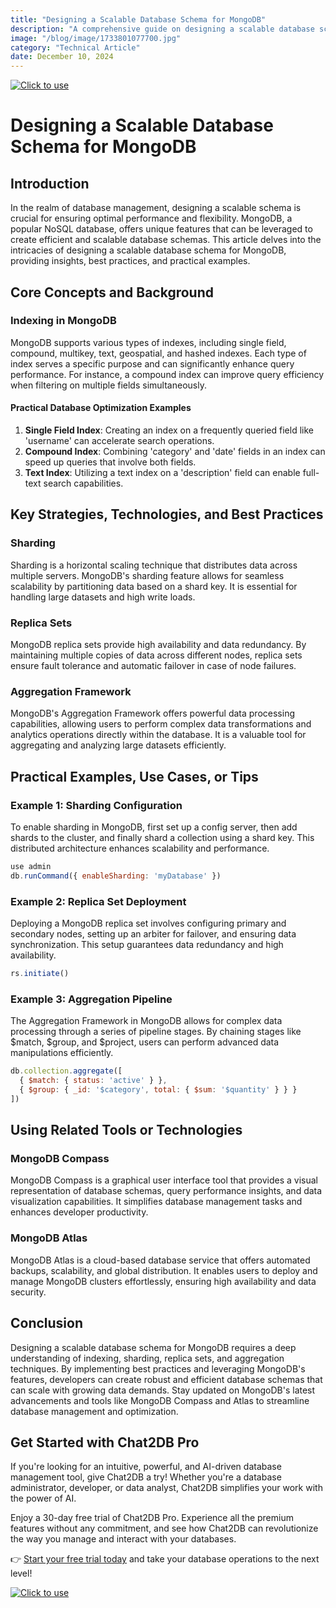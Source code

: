 ```yaml
---
title: "Designing a Scalable Database Schema for MongoDB"
description: "A comprehensive guide on designing a scalable database schema for MongoDB, covering core concepts, key strategies, practical examples, and tools."
image: "/blog/image/1733801077700.jpg"
category: "Technical Article"
date: December 10, 2024
---
```

[![Click to use](/image/blog/bg/chat2db1.png)](https://app.chat2db.ai/)
# Designing a Scalable Database Schema for MongoDB


<Authors date="December 10, 2024">
  <Author name="Rowan Hill" link="https://chat2db.ai" />
</Authors>

## Introduction

In the realm of database management, designing a scalable schema is crucial for ensuring optimal performance and flexibility. MongoDB, a popular NoSQL database, offers unique features that can be leveraged to create efficient and scalable database schemas. This article delves into the intricacies of designing a scalable database schema for MongoDB, providing insights, best practices, and practical examples.

## Core Concepts and Background

### Indexing in MongoDB

MongoDB supports various types of indexes, including single field, compound, multikey, text, geospatial, and hashed indexes. Each type of index serves a specific purpose and can significantly enhance query performance. For instance, a compound index can improve query efficiency when filtering on multiple fields simultaneously.

#### Practical Database Optimization Examples

1. **Single Field Index**: Creating an index on a frequently queried field like 'username' can accelerate search operations.
2. **Compound Index**: Combining 'category' and 'date' fields in an index can speed up queries that involve both fields.
3. **Text Index**: Utilizing a text index on a 'description' field can enable full-text search capabilities.

## Key Strategies, Technologies, and Best Practices

### Sharding

Sharding is a horizontal scaling technique that distributes data across multiple servers. MongoDB's sharding feature allows for seamless scalability by partitioning data based on a shard key. It is essential for handling large datasets and high write loads.

### Replica Sets

MongoDB replica sets provide high availability and data redundancy. By maintaining multiple copies of data across different nodes, replica sets ensure fault tolerance and automatic failover in case of node failures.

### Aggregation Framework

MongoDB's Aggregation Framework offers powerful data processing capabilities, allowing users to perform complex data transformations and analytics operations directly within the database. It is a valuable tool for aggregating and analyzing large datasets efficiently.

## Practical Examples, Use Cases, or Tips

### Example 1: Sharding Configuration

To enable sharding in MongoDB, first set up a config server, then add shards to the cluster, and finally shard a collection using a shard key. This distributed architecture enhances scalability and performance.

```javascript
use admin
db.runCommand({ enableSharding: 'myDatabase' })
```

### Example 2: Replica Set Deployment

Deploying a MongoDB replica set involves configuring primary and secondary nodes, setting up an arbiter for failover, and ensuring data synchronization. This setup guarantees data redundancy and high availability.

```javascript
rs.initiate()
```

### Example 3: Aggregation Pipeline

The Aggregation Framework in MongoDB allows for complex data processing through a series of pipeline stages. By chaining stages like $match, $group, and $project, users can perform advanced data manipulations efficiently.

```javascript
db.collection.aggregate([
  { $match: { status: 'active' } },
  { $group: { _id: '$category', total: { $sum: '$quantity' } } }
])
```

## Using Related Tools or Technologies

### MongoDB Compass

MongoDB Compass is a graphical user interface tool that provides a visual representation of database schemas, query performance insights, and data visualization capabilities. It simplifies database management tasks and enhances developer productivity.

### MongoDB Atlas

MongoDB Atlas is a cloud-based database service that offers automated backups, scalability, and global distribution. It enables users to deploy and manage MongoDB clusters effortlessly, ensuring high availability and data security.

## Conclusion

Designing a scalable database schema for MongoDB requires a deep understanding of indexing, sharding, replica sets, and aggregation techniques. By implementing best practices and leveraging MongoDB's features, developers can create robust and efficient database schemas that can scale with growing data demands. Stay updated on MongoDB's latest advancements and tools like MongoDB Compass and Atlas to streamline database management and optimization.


## Get Started with Chat2DB Pro

If you're looking for an intuitive, powerful, and AI-driven database management tool, give Chat2DB a try! Whether you're a database administrator, developer, or data analyst, Chat2DB simplifies your work with the power of AI.

Enjoy a 30-day free trial of Chat2DB Pro. Experience all the premium features without any commitment, and see how Chat2DB can revolutionize the way you manage and interact with your databases.

👉 [Start your free trial today](https://app.chat2db.ai/) and take your database operations to the next level!

[![Click to use](/image/blog/bg/chat2db.jpg)](https://app.chat2db.ai/)